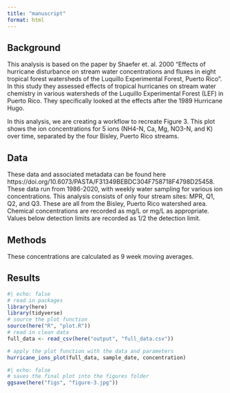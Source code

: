 ```yaml
---
title: "manuscript"
format: html
---
```


## Background
This analysis is based on the paper by Shaefer et. al. 2000 "Effects of hurricane disturbance on stream water concentrations and fluxes in eight tropical forest watersheds of the Luquillo Experimental Forest, Puerto Rico". In this study they assessed effects of tropical hurricanes on stream water chemistry in various watersheds of the Luquillo Experimental Forest (LEF) in Puerto Rico. They specifically looked at the effects after the 1989 Hurricane Hugo.

In this analysis, we are creating a workflow to recreate Figure 3. This plot shows the ion concentrations for 5 ions (NH4-N, Ca, Mg, NO3-N, and K) over time, separated by the four Bisley, Puerto Rico streams. 

## Data
These data and associated metadata can be found here https://doi.org/10.6073/PASTA/F31349BEBDC304F758718F4798D25458. These data run from 1986-2020, with weekly water sampling for various ion concentrations. This analysis consists of only four stream sites: MPR, Q1, Q2, and Q3. These are all from the Bisley, Puerto Rico watershed area. Chemical concentrations are recorded as mg/L or mg/L as appropriate. Values below detection limits are recorded as 1/2 the detection limit.

## Methods
These concentrations are calculated as 9 week moving averages.

## Results
```r
#| echo: false
# read in packages
library(here)
library(tidyverse)
# source the plot function
source(here("R", "plot.R"))
# read in clean data
full_data <- read_csv(here("output", "full_data.csv"))
```

```r
# apply the plot function with the data and parameters
hurricane_ions_plot(full_data, sample_date, concentration)
```

```r
#| echo: false
# saves the final plot into the figures folder
ggsave(here("figs", "figure-3.jpg"))
```

